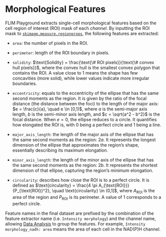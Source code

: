 # Morphological Features {#sec-intensity-morphology}
FLIM Playground extracts single-cell morphological features based on the cell region of interest (ROI) mask of each *channel*. By inputting the ROI mask to [`skimage.measure.regionprops`](https://scikit-image.org/docs/stable/api/skimage.measure.html#skimage.measure.regionprops), the following features are extracted:

- `area`: the number of pixels in the ROI. 
- `perimeter`: length of the ROI boundary in pixels.

- `solidity`: $\text{Solidity} = \frac{\text{\# ROI pixels}}{\text{\# convex hull pixels}}$, where the convex hull is the smallest convex polygon that contains the ROI. A value close to 1 means the shape has few concavities (more solid), while lower values indicate more irregular boundaries.

- `eccentricity`: equals to the eccentricity of the ellipse that has the same second moments as the region. It is given by the ratio of the focal distance (the distance between the foci) to the length of the major axis:
$e = \frac{c}{a}, \quad e \in [0,1)$, where $a$ is the semi-major axis length, $b$ is the semi-minor axis length, and $c = \sqrt{a^2 - b^2}$ is the focal distance. When $e=0$, the ellipse reduces to a circle. It quantifies how elongated the ROI is, with 0 being a perfect circle and 1 being a line.

- `major_axis_length`: the length of the major axis of the ellipse that has the same second moments as the region: $2a$. It represents the longest dimension of the ellipse that approximates the region’s shape, essentially describing its maximum elongation.
- `minor_axis_length`: the length of the minor axis of the ellipse that has the same second moments as the region: $2b$. It represents the shortest dimension of that ellipse, capturing the region’s minimum elongation.
- `circularity`: describes how close the ROI is to a perfect circle. It is defined as $\text{circularity} = \frac{4 \pi A_{\text{ROI}}}{P_{\text{ROI}}^2}, \quad \text{circularity} \in (0,1]$, where $A_{\text{ROI}}$ is the area of the region and $P_{\text{ROI}}$ is its perimeter. A value of $1$ corresponds to a perfect circle.


Feature names in the final dataset are prefixed by the combination of the feature extractor name (i.e. `Intensity morphology`) and the channel name, allowing [Data Analysis](data_analysis.qmd) to group the features. For example, `Intensity morphology_nadh: area` means the area of each cell in the NAD(P)H channel. 




